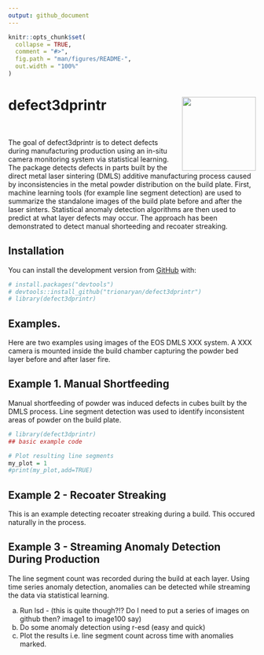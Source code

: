 ```yaml
---
output: github_document
---
```


<!-- README.md is generated from README.Rmd. Please edit that file -->

```r
knitr::opts_chunk$set(
  collapse = TRUE,
  comment = "#>",
  fig.path = "man/figures/README-",
  out.width = "100%"
)
```

#  <img src="man/figures/hexdefect3dprintr.png" align="right" height="150" />


# defect3dprintr

<p>&nbsp;</p> 

The goal of defect3dprintr is to detect defects during manufacturing production using an in-situ camera monitoring system via statistical learning. The package detects defects in parts built by the direct metal laser sintering (DMLS) additive manufacturing process caused by inconsistencies in the metal powder distribution on the build plate. First, machine learning tools (for example line segment detection) are used to summarize the standalone images of the build plate before and after the laser sinters. Statistical anomaly detection algorithms are then used to predict at what layer defects may occur. The approach has been demonstrated to detect manual shorteeding and recoater streaking. 

## Installation

You can install the development version from [GitHub](https://github.com/) with:

``` r
# install.packages("devtools")
# devtools::install_github("trionaryan/defect3dprintr")
# library(defect3dprintr)
```
## Examples.

Here are two examples using images of the EOS DMLS XXX system. A XXX camera is mounted inside the build chamber capturing the powder bed layer before and after laser fire.

## Example 1. Manual Shortfeeding

Manual shortfeeding of powder was induced defects in cubes built by the DMLS process. Line segment detection was used to identify inconsistent areas of powder on the build plate.

```r
# library(defect3dprintr)
## basic example code
```
```r
# Plot resulting line segments
my_plot = 1
#print(my_plot,add=TRUE)
```
## Example 2 - Recoater Streaking

This is an example detecting recoater streaking during a build. This occured naturally in the process. 

## Example 3 - Streaming Anomaly Detection During Production 

The line segment count was recorded during the build at each layer. Using time series anomaly detection, anomalies can be detected while streaming the data via statistical learning.

a) Run lsd - (this is quite though?!? Do I need to put a series of images on github then? image1 to image100 say)
b) Do some anomaly detection using r-esd (easy and quick)
c) Plot the results i.e. line segment count across time with anomalies marked.


